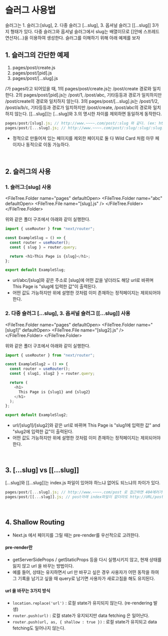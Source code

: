 
# 슬러그 사용법

슬러그는 1. 슬러그:[slug], 2. 다중 슬러그 [...slug], 3. 옵셔널 슬러그 [[...slug]] 3가지 형태가 있다.
다중 슬러그와 옵셔널 슬러그에서 slug는 배열이므로 []안에 스프레드 연산자(...)을 이용하여 생성한다.
슬러그를 이해하기 위해 아래 예제를 보자

## 1. 슬러그의 간단한 예제

1. pages/post/create.js
2. pages/post/[pid].js
3. pages/post/[...slug].js

/가 pages라고 되어있을 때,
1의 pages/post/create.js는 /post/create 경로와 일치한다.
2의 pages/post/[pid].js는 /post/1, /post/abc, 기타등등과 경로가 일치하지만 /post/create의 경로와 일치하지 않는다.
3의 pages/post/[...slug].js는 /post/1/2, /post/a/b/c, 기타등등과 경로가 일치하지만 /post/create, /post/abc의 경로와 일치하지 않는다.
[[...slug]]는 [...slug]와 3.의 명시한 차이를 제외하면 동일하게 동작한다.

```js
pages/post/[slug].js; // http://www.~~~~.com/post/:slug 와 같다. (ex: http://URL/post/a)
pages/post/[...slug].js; // http://www.~~~~.com/post/:slug/:slug/:slug...... 와 같다. (ex: http://URL/post/a/b/c/d/...)
```

- 정적으로 만들어져 있는 페이지를 제외한 페이지로 둘 다 Wild Card 처럼 아무 페이지나 동적으로 이동 가능하다.

<br />

## 2. 슬러그의 사용

### 1. 슬러그:[slug] 사용

<FileTree.Folder name="pages" defaultOpen>
  <FileTree.Folder name="abc" defaultOpen>
    <FileTree.File name="[slug].js" />
  </FileTree.Folder>
</FileTree.Folder>

위와 같은 폴더 구조에서 아래와 같이 실행한다.

```js
import { useRouter } from "next/router";

const ExampleSlug = () => {
  const router = useRouter();
  const { slug } = router.query;

  return <h1>This Page is {slug}</h1>;
};

export default ExampleSlug;
```

- url/abc/[slug]와 같은 주소로 [slug]에 어떤 값을 넣더라도 해당 url로 바뀌며 This Page is "slug에 입력한 값"이 출력된다.
- 어떤 값도 가능하지만 위에 설명한 것처럼 이미 존재하는 정적페이지는 제외되어야 한다.

### 2. 다중 슬러그 [...slug], 3. 옵셔널 슬러그 [[...slug]] 사용

<FileTree.Folder name="pages" defaultOpen>
  <FileTree.Folder name="[slug1]" defaultOpen>
    <FileTree.File name="[slug2].js" />
  </FileTree.Folder>
</FileTree.Folder>

위와 같은 폴더 구조에서 아래와 같이 실행한다.

```js
import { useRouter } from "next/router";

const ExampleSlug2 = () => {
  const router = useRouter();
  const { slug1, slug2 } = router.query;

  return (
    <h1>
      This Page is {slug1} and {slug2}
    </h1>
  );
};

export default ExampleSlug2;
```

- url/[slug1]/[slug2]와 같은 url로 바뀌며 This Page is "slug1에 입력한 값" and "slug2에 입력한 값"이 출력된다.
- 어떤 값도 가능하지만 위에 설명한 것처럼 이미 존재하는 정적페이지는 제외되어야 한다.

<br />

## 3. [...slug] vs [[...slug]]

[...slug]와 [[...slug]]는 index.js 파일이 있어야 하느냐 없어도 되느냐의 차이가 있다.

```js
pages/post/[...slug].js; // http://www.~~~~.com/post 로 접근하면 404에러가 발생한다.
pages/post/[[...slug]].js; // post아래 index파일이 없더라도 http://URL/post로 접근가능하다.
```

<br />

## 4. Shallow Routing

- Next.js 에서 페이지를 그릴 때는 pre-render를 우선적으로 고려한다.

#### pre-render란

- getServerSideProps / getStaticProps 등을 다시 실행시키지 않고, 현재 상태를 잃지 않고 url 을 바꾸는 방법이다.
- 예를 들어, 상태는 유지하면서 url 만 바꾸고 싶은 경우 사용자가 어떤 동작을 하여 그 기록을 남기고 싶을 때 query로 남기면 사용자가 새로고침을 해도 유지된다.

#### url 을 바꾸는 3가지 방식

- `location.replace('url')` : 로컬 state가 유지되지 않는다. (re-rendering 발생)
- `router.push(url)` : 로컬 state가 유지되지만 data fetching 은 일어난다.
- `router.push(url, as, { shallow : true })` : 로컬 state가 유지되고 data fetching도 일어나지 않는다.
